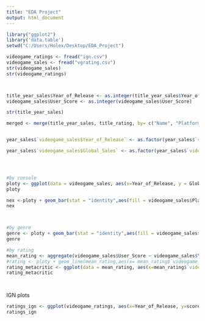 ```yaml
---
title: "EDA Project"
output: html_document
---
```




```r
library("ggplot2")
library('data.table')
setwd("C:/Users/Holex/Desktop/EDA_Project")

videogame_ratings <- fread("ign.csv")
videogame_sales <- fread("vgrating.csv")
str(videogame_sales)
str(videogame_ratings)



title_year_sales$Year_of_Release <- as.integer(title_year_sales$Year_of_Release)
videogame_sales$User_Score <- as.integer(videogame_sales$User_Score)

str(title_year_sales)

merged <- merge(title_year_sales, title_rating, by= c("Name", "Platform", "Year_of_Release"))


year_sales$`videogame_sales$Year_of_Release` <- as.factor(year_sales$`videogame_sales$Year_of_Release`)

year_sales$`videogame_sales$Global_Sales` <- as.factor(year_sales$`videogame_sales$Global_Sales`)




#by console
ploty <- ggplot(data = videogame_sales, aes(x=Year_of_Release, y = Global_Sales)) + geom_bar(stat="identity")
ploty

nex <-ploty + geom_bar(stat = "identity",aes(fill = videogame_sales$Platform))
nex



#by genre
genre <- ploty + geom_bar(stat = "identity",aes(fill = videogame_sales$Genre)) + coord_flip()
genre

#by rating
mean_rating <- aggregate(videogame_sales$User_Score ~ videogame_sales$Year_of_Release,videogame_sales,mean)
#rating <- ploty + geom_line(mean_rating,aes(x= mean_rating$`videogame_sales$Year_of_Release`, y=mean_rating$`videogame_sales$User_Score`))
rating_metacritic <- ggplot(data = mean_rating, aes(x=mean_rating$`videogame_sales$Year_of_Release`, y= mean_rating$`videogame_sales$User_Score`)) + geom_bar(stat="identity")
rating_metacritic




```


IGN plots

```r
ratings_ign <- ggplot(videogame_ratings, aes(x=Year_of_Release, y=score)) + geom_bar(stat="identity")
ratings_ign
```


